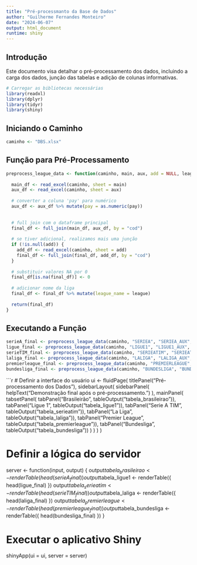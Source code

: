 ```yaml
---
title: "Pré-processmanto da Base de Dados"
author: "Guilherme Fernandes Monteiro"
date: "2024-06-07"
output: html_document
runtime: shiny
---
```


## Introdução

Este documento visa detalhar o pré-processamento dos dados, incluindo a carga dos dados, junção das tabelas e adição de colunas informativas.

```r
# Carregar as bibliotecas necessárias
library(readxl)
library(dplyr)
library(tidyr)
library(shiny)
```

## Iniciando o Caminho

```r
caminho <- "DBS.xlsx"  
```


## Função para Pré-Processamento

```r
preprocess_league_data <- function(caminho, main, aux, add = NULL, league) {
 
  main_df <- read_excel(caminho, sheet = main)
  aux_df <- read_excel(caminho, sheet = aux)
  
  # converter a coluna 'pay' para numérico
  aux_df <- aux_df %>% mutate(pay = as.numeric(pay))
  
  
  # full join com o dataframe principal
  final_df <- full_join(main_df, aux_df, by = "cod")
  
  # se tiver adicional, realizamos mais uma junção
  if (!is.null(add)) {
    add_df <- read_excel(caminho, sheet = add)
    final_df <- full_join(final_df, add_df, by = "cod")
  }
  
  # substituir valores NA por 0
  final_df[is.na(final_df)] <- 0
  
  # adicionar nome da liga
  final_df <- final_df %>% mutate(league_name = league)
  
  return(final_df)
}
```

## Executando a Função

```r
serieA_final <- preprocess_league_data(caminho, "SERIEA", "SERIEA_AUX", "SERIEA_ADD", "Brasileirao(serieA)")
ligue_final <- preprocess_league_data(caminho, "LIGUE1", "LIGUE1_AUX", "LIGUE1_ADD", "Ligue 1")
serieTIM_final <- preprocess_league_data(caminho, "SERIEATIM", "SERIEATIM_AUX", NULL, "Camp Italiano(SerieA TIM)")
laliga_final <- preprocess_league_data(caminho, "LALIGA", "LALIGA_AUX", NULL, "La Liga")
premierleague_final <- preprocess_league_data(caminho, "PREMIERLEAGUE", "PREMIERLEAGUE_AUX", "PREMIERLEAGUE_ADD", "Premier League")
bundesliga_final <- preprocess_league_data(caminho, "BUNDESLIGA", "BUNDESLIGA_AUX", NULL, "Bundesliga")
```


```r
# Definir a interface do usuário
ui <- fluidPage(
  titlePanel("Pré-processamento dos Dados"),
  sidebarLayout(
    sidebarPanel(
      helpText("Demonstração final após o pré-processamento.")
    ),
    mainPanel(
      tabsetPanel(
        tabPanel("Brasileirão", tableOutput("tabela_brasileirao")),
        tabPanel("Ligue 1", tableOutput("tabela_ligue1")),
        tabPanel("Serie A TIM", tableOutput("tabela_serieatim")),
        tabPanel("La Liga", tableOutput("tabela_laliga")),
        tabPanel("Premier League", tableOutput("tabela_premierleague")),
        tabPanel("Bundesliga", tableOutput("tabela_bundesliga"))
      )
    )
  )
)

# Definir a lógica do servidor
server <- function(input, output) {
  output$tabela_brasileirao <- renderTable({
    head(serieA_final)
  })
  output$tabela_ligue1 <- renderTable({
    head(ligue_final)
  })
  output$tabela_serieatim <- renderTable({
    head(serieTIM_final)
  })
  output$tabela_laliga <- renderTable({
    head(laliga_final)
  })
  output$tabela_premierleague <- renderTable({
    head(premierleague_final)
  })
  output$tabela_bundesliga <- renderTable({
    head(bundesliga_final)
  })
}

# Executar o aplicativo Shiny
shinyApp(ui = ui, server = server)
